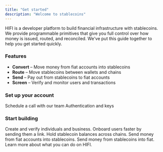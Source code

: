 ```yaml
---
title: "Get started"
description: "Welcome to stablecoins"
---
```


HIFI is a developer platform to build financial infrastructure with stablecoins. We provide programmable primitives that give you full control over how money is issued, routed, and reconciled. We've put this guide together to help you get started quickly.

### Features

- **Convert** – Move money from fiat accounts into stablecoins
- **Route** – Move stablecoins between wallets and chains
- **Send** – Pay out from stablecoins to fiat accounts
- **Screen** – Verify and monitor users and transactions

### Set up your account

<Columns cols={2}>
  <Card title="Request access" href="https://dashboard.hifibridge.com/login?request_access=true">
    Schedule a call with our team
  </Card>
  <Card title="Set up API">
    Authentication and keys
  </Card>
</Columns>

### Start building

<Columns cols={3}>
  <Card title="Onboard users" href="https://dashboard.hifibridge.com/login?request_access=true">
    Create and verify individuals and business.
  </Card>
  <Card title="Create KYC Link">
    Onboard users faster by sending them a link.
  </Card>
  <Card title="Manage wallets">
    Hold stablecoin balances across chains.
  </Card>
  <Card title="Create onramps">
    Send money from fiat accounts into stablecoins.
  </Card>
  <Card title="Create offramps">
    Send money from stablecoins into fiat.
  </Card>
  <Card title="Explore transfers">
    Learn more about what you can do on HIFI.
  </Card>
</Columns>